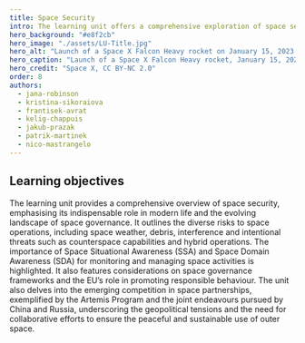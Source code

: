 ---
title: Space Security
intro: The learning unit offers a comprehensive exploration of space security, covering risks such as space weather and intentional threats, emphasising the importance of Space Situational Awareness, governance frameworks and the EU’s role in promoting responsible behaviour. It also examines emerging space partnerships amidst geopolitical tensions, highlighting the need for collaboration in ensuring peaceful space exploration.
hero_background: "#e8f2cb"
hero_image: "./assets/LU-Title.jpg"
hero_alt: "Launch of a Space X Falcon Heavy rocket on January 15, 2023. Mission USSF-67 by the United States Space Force and Space X"
hero_caption: "Launch of a Space X Falcon Heavy rocket, January 15, 2023  "
hero_credit: "Space X, CC BY-NC 2.0"
order: 8
authors:
  - jana-robinson
  - kristina-sikoraiova
  - frantisek-avrat
  - kelig-chappuis
  - jakub-prazak
  - patrik-martinek
  - nico-mastrangelo
---

## Learning objectives

The learning unit provides a comprehensive overview of space security, emphasising its indispensable role in modern life and the evolving landscape of space governance. It outlines the diverse risks to space operations, including space weather, debris, interference and intentional threats such as counterspace capabilities and hybrid operations. The importance of Space Situational Awareness (SSA) and Space Domain Awareness (SDA) for monitoring and managing space activities is highlighted. It also features considerations on space governance frameworks and the EU’s role in promoting responsible behaviour. The unit also delves into the emerging competition in space partnerships, exemplified by the Artemis Program and the joint endeavours pursued by China and Russia, underscoring the geopolitical tensions and the need for collaborative efforts to ensure the peaceful and sustainable use of outer space.

